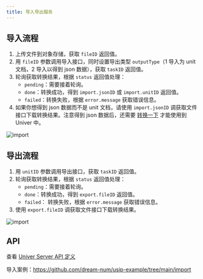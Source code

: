 ```yaml
---
title: 导入导出服务
---
```


## 导入流程

1. 上传文件到对象存储，获取 `fileID` 返回值。
2. 用 `fileID` 参数调用导入接口，同时设置导出类型 `outputType`（1 导入为 unit 文档，2 导入以得到 json 数据），获取 `taskID` 返回值。
3. 轮询获取转换结果，根据 `status` 返回值处理：
    - `pending`：需要接着轮询。
    - `done`：转换成功，得到 `import.jsonID` 或 `import.unitID` 返回值。
    - `failed`：转换失败，根据 `error.message` 获取错误信息。
4. 如果你想得到 json 数据而不是 unit 文档，请使用 `import.jsonID` 调获取文件接口下载转换结果。注意得到 json 数据后，还需要 [转换一下](/guides/docs/features/import-export#服务端数据转化) 才能使用到 Univer 中。

![import](./import-export/import.png)

## 导出流程

1. 用 `unitID` 参数调用导出接口，获取 `taskID` 返回值。
2. 轮询获取转换结果，根据 `status` 返回值处理：
    - `pending`：需要接着轮询。
    - `done`：转换成功，得到 `export.fileID` 返回值。
    - `failed`： 转换失败，根据 `error.message` 获取错误信息。
3. 使用 `export.fileID` 调获取文件接口下载转换结果。

![import](./import-export/export.png)

## API

查看 [Univer Server API 定义](/guides/pro/api)

导入案例：https://github.com/dream-num/usip-example/tree/main/import

